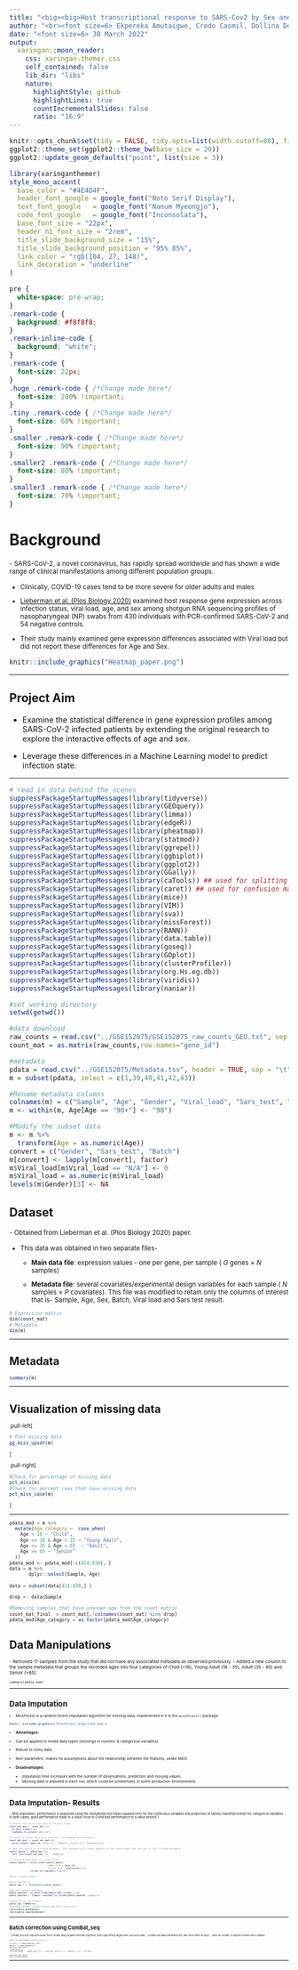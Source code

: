 ```yaml
---
title: "<big><big>Host transcriptional response to SARS-Cov2 by Sex and Age.</big></big>"
author: "<br><font size=6> Ekpereka Amutaigwe, Credo Casmil, Dollina Dodani, Aditi Nallan </font>"
date: "<font size=6> 30 March 2022"
output:
  xaringan::moon_reader:
    css: xaringan-themer.css
    self_contained: false
    lib_dir: "libs"
    nature:
      highlightStyle: github
      highlightLines: true
      countIncrementalSlides: false
      ratio: "16:9"
---
```



```r
knitr::opts_chunk$set(tidy = FALSE, tidy.opts=list(width.cutoff=80), fig.retina=3)
ggplot2::theme_set(ggplot2::theme_bw(base_size = 20))
ggplot2::update_geom_defaults("point", list(size = 3))
```

```r
library(xaringanthemer)
style_mono_accent(
  base_color = "#4E4D4F",
  header_font_google = google_font("Noto Serif Display"),
  text_font_google   = google_font("Nanum Myeongjo"),
  code_font_google   = google_font("Inconsolata"),
  base_font_size = "22px", 
  header_h1_font_size = "2rem",
  title_slide_background_size = "15%",
  title_slide_background_position = "95% 85%",
  link_color = "rgb(104, 27, 148)",
  link_decoration = "underline"
)
```

```css
pre {
  white-space: pre-wrap;
}
.remark-code {
  background: #f8f8f8;
}
.remark-inline-code {
  background: "white";
}
.remark-code {
  font-size: 22px;
}
.huge .remark-code { /*Change made here*/
  font-size: 200% !important;
}
.tiny .remark-code { /*Change made here*/
  font-size: 60% !important;
}
.smaller .remark-code { /*Change made here*/
  font-size: 90% !important;
}
.smaller2 .remark-code { /*Change made here*/
  font-size: 80% !important;
}
.smaller3 .remark-code { /*Change made here*/
  font-size: 70% !important;
}
```


# Background

<small>
- SARS-CoV-2, a novel coronavirus, has rapidly spread worldwide and has shown a wide range of clinical manifestations among different population groups.

- Clinically, COVID-19 cases tend to be more severe for older adults and males

- [Lieberman et al. (Plos Biology 2020)](https://journals.plos.org/plosbiology/article?id=10.1371/journal.pbio.3000849) examined host response gene expression across infection status, viral load, age, and sex among shotgun RNA sequencing profiles of nasopharyngeal (NP) swabs from 430 individuals with PCR-confirmed SARS-CoV-2 and 54 negative controls.

- Their study mainly examined gene expression differences associated with Viral load but did not report these differences for Age and Sex. 

</small>

```r
knitr::include_graphics("Heatmap_paper.png")
```

---

## Project Aim

- Examine the statistical difference in gene expression profiles among SARS-CoV-2 infected patients by extending the original research to explore the interactive effects of age and sex.

- Leverage these differences in a Machine Learning model to predict infection state.

---

```r
# read in data behind the scenes
suppressPackageStartupMessages(library(tidyverse))
suppressPackageStartupMessages(library(GEOquery))
suppressPackageStartupMessages(library(limma))
suppressPackageStartupMessages(library(edgeR))
suppressPackageStartupMessages(library(pheatmap))
suppressPackageStartupMessages(library(statmod))
suppressPackageStartupMessages(library(ggrepel))
suppressPackageStartupMessages(library(ggbiplot))
suppressPackageStartupMessages(library(ggplot2))
suppressPackageStartupMessages(library(GGally))
suppressPackageStartupMessages(library(caTools)) ## used for splitting the data into training and validation sets
suppressPackageStartupMessages(library(caret)) ## used for confusion matrix, accuracy, sensitivity, and specificity
suppressPackageStartupMessages(library(mice))
suppressPackageStartupMessages(library(VIM))
suppressPackageStartupMessages(library(sva))
suppressPackageStartupMessages(library(missForest))
suppressPackageStartupMessages(library(RANN))
suppressPackageStartupMessages(library(data.table))
suppressPackageStartupMessages(library(goseq))
suppressPackageStartupMessages(library(GOplot))
suppressPackageStartupMessages(library(clusterProfiler))
suppressPackageStartupMessages(library(org.Hs.eg.db))
suppressPackageStartupMessages(library(viridis))
suppressPackageStartupMessages(library(naniar))

#set working directory
setwd(getwd())

#data download
raw_counts = read.csv("../GSE152075/GSE152075_raw_counts_GEO.txt", sep = "")
count_mat = as.matrix(raw_counts,row.names="gene_id")

#metadata
pdata = read.csv("../GSE152075/Metadata.tsv", header = TRUE, sep = "\t")
m = subset(pdata, select = c(1,39,40,41,42,43))

#Rename metadata columns
colnames(m) = c("Sample", "Age", "Gender", "Viral_load", "Sars_test", "Batch")
m <- within(m, Age[Age == "90+"] <- "90")

#Modify the subset data
m <- m %>%
  transform(Age = as.numeric(Age))
convert = c("Gender", "Sars_test", "Batch")
m[convert] <- lapply(m[convert], factor)
m$Viral_load[m$Viral_load == "N/A"] <- 0
m$Viral_load = as.numeric(m$Viral_load)
levels(m$Gender)[3] <- NA
```

## Dataset
<small>
- Obtained from Lieberman et al. (Plos Biology 2020) paper. 

- This data was obtained in two separate files-

  - **Main data file**: expression values - one per gene, per sample ( $G$ genes $\times$ $N$ samples)
  
  - **Metadata file**: several covariates/experimental design variables for each sample ( $N$ samples $\times$ $P$ covariates). This file was modified to retain only the columns of interest that is- Sample, Age, Sex, Batch, Viral load and Sars test result.
<small>  

```r
# Expression matrix
dim(count_mat)
# Metadata
dim(m)
```

---

# Metadata 

```r
summary(m)
```

---

# Visualization of missing data

.pull-left[
```r
# Plot missing data
gg_miss_upset(m)
```

]

.pull-right[
```r
#Check for percentage of missing data
pct_miss(m)
#Check for percent rows that have missing data
pct_miss_case(m)
```
]

---

```r
pdata_mod = m %>%
  mutate(Age_category =  case_when(
    Age < 18 ~ "Child",
    Age >= 18 & Age < 35 ~ "Young Adult",
    Age >= 35 & Age < 65  ~ "Adult",
    Age >= 65 ~ "Senior"
  )) 
pdata_mod <- pdata_mod[-c(414:430), ]
data = m %>%
       dplyr::select(Sample, Age) 

data = subset(data[414:430,] )

drop <- data$Sample

#Removing samples that have unknown age from the count matrix
count_mat_final  = count_mat[,!colnames(count_mat) %in% drop]
pdata_mod$Age_category = as.factor(pdata_mod$Age_category)
```

# Data Manipulations
<small>
- Removed 17 samples from the study that did not have any associated metadata as observed previously. 
- Added a new column to the sample metadata that groups the recorded ages into four categories of Child (<18), Young Adult (18 - 35), Adult (35 - 65) and Senior (>65). 
<small>

```r
summary(pdata_mod)
```

---

# Data Imputation
 - MissForest is a random forest imputation algorithm for missing data, implemented in `R` in the `missForest()` package.
 
```r
knitr::include_graphics("MissForest_algorithm.png")
```
 
 - **Advantages:**
  - Can be applied to mixed data types (missings in numeric & categorical variables)
  - Robust to noisy data
  - Non-parametric: makes no assumptions about the relationship between the features, unlike MICE.

- **Disadvantages:** 
  - Imputation time increases with the number of observations, predictors and missing values
  - Missing data is imputed in each run, which could be problematic in some production environments

---

# Data Imputation- Results

<small>
- After imputation, performance is assessed using the normalized root mean squared error for the continuous variables and proportion of falsely classified entries for categorical variables. 
- In both cases, good performance leads to a value close to 0 and bad performance to a value around 1.
<small>

```r
# Convert raw counts data matrix to data frame
count_mat_mod <- count_mat %>% 
  as.data.frame() %>% 
  rownames_to_column("gene_id")

# Transform counts data to a long form for merging with metadata
count_mat_mod <- count_mat_mod %>% 
  pivot_longer(-gene_id, names_to = "Sample", values_to = "Expression")

# Join raw counts to filtered metadata. This automatically drops samples in the counts data that are not in the filtered metadata
counts_pdata <- pdata_mod %>% 
  left_join(count_mat_mod, by = "Sample")

# Transform data back to a wide format
counts_pdata <- pivot_wider(counts_pdata,
                             names_from = gene_id, 
                             values_from = Expression) %>% 
                column_to_rownames("Sample")

#data = counts_pdata

#Data Imputation
pdata.imp.1 <- missForest(counts_pdata)

#Extract imputed metadata
pdata_imputed = as.data.frame(pdata.imp.1$ximp[,1:6])
pdata_imputed <- tibble::rownames_to_column(pdata_imputed, "Sample")
```

```r
#Checking for performance 
pdata.imp.1$OOBerror
#Checking gender column before and after imputation
table(pdata_mod$Gender)
table(pdata_imputed$Gender)
```

---

# Batch correction using ComBat_seq

<small>
- ComBat_seq is an improved model from ComBat using negative binomial regression, which specifically targets RNA-Seq count data. 
- ComBat-seq takes untransformed, raw count matrix as input. 
- Same as ComBat, it requires a known batch variable.
<small>

```r
knitr::include_graphics("ComBat-seq.png")
```

```r
cov_test <- c(pdata_mod$Sars_test)
Batches = c(pdata_mod$Batch)
dim(count_mat_final)
length(Batches)
corrected_data1 <- ComBat_seq(counts = count_mat_final, batch = Batches, group = cov_test )
```

```r
dim(count_mat_final)
dim(corrected_data1)
```

---

